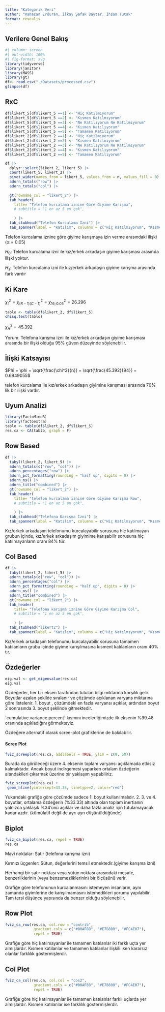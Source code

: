 ```yaml
---
title: "Kategorik Veri"
author: "Ramazan Erduran, İlkay Şafak Baytar, İhsan Tutak"
format: revealjs
---
```


## Verilere Genel Bakış

```r
#| column: screen
#| out-width: 100%
#| fig-format: svg
library(tidyverse)
library(janitor)
library(MASS)
library(gt)
df<- read.csv("./Datasets/processed.csv")
glimpse(df)
```

## RxC

```r

df$likert_5[df$likert_5 ==1] <- "Hiç Katılmıyorum"
df$likert_5[df$likert_5 ==2] <- "Kısmen Katılmıyorum"
df$likert_5[df$likert_5 ==3] <- "Ne Katılıyorum Ne Katılmıyorum"
df$likert_5[df$likert_5 ==4] <- "Kısmen Katılıyorum"
df$likert_5[df$likert_5 ==5] <- "Tamamen Katılıyorum"
df$likert_2[df$likert_2 ==1] <- "Hiç Katılmıyorum"
df$likert_2[df$likert_2 ==2] <- "Kısmen Katılmıyorum"
df$likert_2[df$likert_2 ==3] <- "Ne Katılıyorum Ne Katılmıyorum"
df$likert_2[df$likert_2 ==4] <- "Kısmen Katılıyorum"
df$likert_2[df$likert_2 ==5] <- "Tamamen Katılıyorum"

df |> 
  dplyr::select(likert_2, likert_5) |>
  count(likert_5, likert_2) |> 
  pivot_wider(names_from = likert_5, values_from = n, values_fill = 0) |>
  adorn_totals("row") |> 
  adorn_totals("col") |> 
  
  gt(rowname_col = "likert_2") |> 
  tab_header(
    title= "Telefon kurcalama iznine Göre Giyime Karışma",
    # subtitle = "1 en az 5 en çok",
    
    ) |> 
  tab_stubhead("Telefon Kurcalama İzni") |>
  tab_spanner(label = "Katılım", columns = c("Hiç Katılmıyorum", "Kısmen Katılmıyorum", "Ne Katılıyorum Ne Katılmıyorum", "Kısmen Katılıyorum", "Tamamen Katılıyorum"))
```

Telefon kurcalama iznine göre giyime karışmaya izin verme arasındaki ilişki (α = 0.05)

$H_0:$ Telefon kurcalama izni ile kız/erkek arkadaşın giyime karışması arasında ilişki yoktur.

$H_s:$ Telefon kurcalama izni ile kız/erkek arkadaşın giyime karışma arasında fark vardır

## Ki Kare

$\chi_t ^2 = \chi_{(R-1)(C-1)}^2 = \chi_{16; 0.05} ^2 = 26.296$

```r
tablo <- table(df$likert_2, df$likert_5)
chisq.test(tablo)
```

$\chi_H^2 = 45.392$

Yorum: Telefona karışma izni ile kız/erkek arkadaşın giyime karışması arasında bir ilişki olduğu 95% güven düzeyinde söylenebilir.

## İlişki Katsayısı

$Phi = \phi = \sqrt{\frac{\chi^2}{n}} = \sqrt{\frac{45.392}{94}} = 0.6949055$

telefon kurcalama ile kız/erkek arkadaşın giyimine karışması arasında 70% lik bir ilişki vardır.

## Uyum Analizi

```r
library(FactoMineR)
library(factoextra)
tablo <- table(df$likert_2, df$likert_5)
res.ca <- CA(tablo, graph = F)
```

## Row Based

```r
df |> 
  tabyl(likert_2, likert_5) |> 
  adorn_totals(c("row", "col")) |> 
  adorn_percentages("row") |> 
  adorn_pct_formatting(rounding = "half up", digits = 0) |> 
  adorn_ns() |> 
  adorn_title("combined") |> 
  gt(rowname_col = "likert_2") |> 
  tab_header(
    title= "telefon kurcalama iznine Göre Giyime Karışma Row",
    # subtitle = "1 en az 5 en çok",
    
    ) |> 
  tab_stubhead("Telefona Karışma İzni") |> 
  tab_spanner(label = "Katılım", columns = c("Hiç Katılmıyorum", "Kısmen Katılmıyorum", "Ne Katılıyorum Ne Katılmıyorum", "Kısmen Katılıyorum", "Tamamen Katılıyorum"))
```

Kız/erkek arkadaşım telefonumu kurcalayabilir sorusuna hiç katılmayan grubun içinde, kız/erkek arkadaşım giyimime karışabilir sorusuna hiç katılmayanların oranı 84% tür.

## Col Based

```r
df |> 
  tabyl(likert_2, likert_5) |> 
  adorn_totals(c("row", "col")) |> 
  adorn_percentages("col") |> 
  adorn_pct_formatting(rounding = "half up", digits = 0) |> 
  adorn_ns() |> 
  adorn_title("combined") |> 
  gt(rowname_col = "likert_2") |> 
  tab_header(
    title= "Telefona karışma iznine Göre Giyime Karışma Col",
    # subtitle = "1 en az 5 en çok",
    
    ) |> 
  tab_stubhead("likert2") |> 
  tab_spanner(label = "Katılım", columns = c("Hiç Katılmıyorum", "Kısmen Katılmıyorum", "Ne Katılıyorum Ne Katılmıyorum", "Kısmen Katılıyorum", "Tamamen Katılıyorum"))
```

Kız/erkek arkadaşım telefonumu kurcalayabilir sorusuna tamamen katılanların grubu içinde giyime karışılmasına kısment katılanların oranı 40% tır.

## Özdeğerler

```r
eig.val <- get_eigenvalue(res.ca)
eig.val
```

Özdeğerler, her bir eksen tarafından tutulan bilgi miktarına karşılık gelir. Boyutlar azalan şekilde sıralanır ve çözümde açıklanan varyans miktarına göre listelenir. 1. boyut , çözümdeki en fazla varyansı açıklar, ardından boyut 2 sonrasında 3. boyut şeklinde gitmektedir.

\`cumulative.variance.percent\` kısmını incelediğimizde ilk eksenin %99.48 oranında açıkladığını görmekteyiz.

Özdeğere alternatif olarak scree-plot grafiklerine de bakılabilir.

#### Scree Plot

```r
fviz_screeplot(res.ca, addlabels = TRUE, ylim = c(0, 50))
```

Burada da görüleceği üzere 4. eksenin toplam varyansı açıklamada etkisiz kalmaktadır. Ancak boyut indirgemesi yaparken ortalam özdeğerin altındakileri çıkarmak üzerine bir yaklaşım yapabiliriz.

```r
fviz_screeplot(res.ca) +
 geom_hline(yintercept=33.33, linetype=2, color="red")
```

Yukarıdaki grafiğe göre çözümde sadece 1. boyut kullanılmalıdır. 2. 3. ve 4. boyutlar, ortalama özdeğerin (%33.33) altında olan toplam inertianın yalnızca yaklaşık %34'ünü açıklar ve daha fazla analiz için tutulamayacak kadar azdır. (kümülatif değil de ayrı ayrı düşünüldüğünde)

## Biplot

```r
fviz_ca_biplot(res.ca, repel = TRUE) 
res.ca
```

Mavi noktalar: Satır (telefona karışma izni)

Kırmızı üçgenler: Sütun, değerlerini temsil etmektedir.(giyime karışma izni)

Herhangi bir satır noktası veya sütun noktası arasındaki mesafe, benzerliklerinin (veya benzemezliklerinin) bir ölçüsünü verir.

Grafiğe göre telefonunun kurcalanmasını istemeyen insanların, aynı zamanda giyimlerine de karışılmamasını istemedikleri yorumu yapılabilir. Tam tersi düşünce yapısında da benzer olduğu söylenebilir.

## Row Plot

```r
fviz_ca_row(res.ca, col.row = "contrib",
             gradient.cols = c("#00AFBB", "#E7B800", "#FC4E07"), 
             repel = TRUE)
```

Grafiğe göre hiç katılmayanlar ile tamamen katılanlar iki farklı uçta yer almışlardır. Kısmen katılanlar ve tamamen katılanlar ilişkili iken kararsız olanlar farklılık göstermişlerdir.

## Col Plot

```r
fviz_ca_col(res.ca, col.col = "cos2", 
             gradient.cols = c("#00AFBB", "#E7B800", "#FC4E07"),
             repel = TRUE)
```

Grafiğe göre hiç katılmayanlar ile tamamen katılanlar farklı uçlarda yer almışlardır. Kısmen katılanlar ise farklılık göstermişlerdir.
